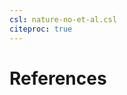 ```yaml
---
csl: nature-no-et-al.csl
citeproc: true
---
```


# References {#sec-references}

::: {#refs}
:::

```         
```
